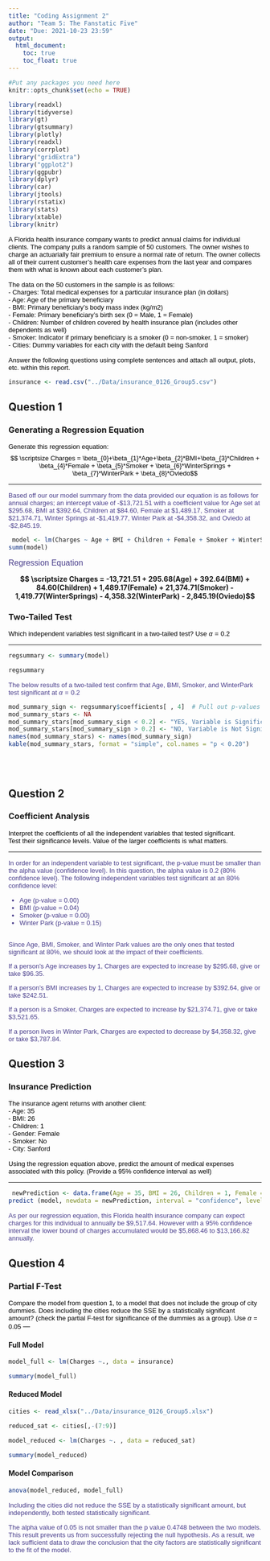 ```yaml
---
title: "Coding Assignment 2"
author: "Team 5: The Fanstatic Five"
date: "Due: 2021-10-23 23:59"
output: 
  html_document:
    toc: true
    toc_float: true
---
```


```r
#Put any packages you need here
knitr::opts_chunk$set(echo = TRUE)

library(readxl)
library(tidyverse)
library(gt)
library(gtsummary)
library(plotly)
library(readxl)
library(corrplot)
library("gridExtra")
library("ggplot2")
library(ggpubr)
library(dplyr)
library(car)
library(jtools)
library(rstatix)
library(stats)
library(xtable)
library(knitr)
```

<font face = Helvetica size = 2 color = black > A Florida health insurance company wants to predict annual claims for individual clients. The company pulls a random sample of 50 customers. The owner wishes to charge an actuarially fair premium to ensure a normal rate of return. The owner collects all of their current customer’s health care expenses from the last year and compares them with what is known about each customer’s plan. <br> <br> The data on the 50 customers in the sample is as follows:<br>
-	Charges: Total medical expenses for a particular insurance plan (in dollars)<br> -	Age: Age of the primary beneficiary <br> -	BMI: Primary beneficiary’s body mass index (kg/m2) <br>-	Female: Primary beneficiary’s birth sex (0 = Male, 1 = Female) <br>-	Children: Number of children covered by health insurance plan (includes other dependents as well) <br>-	Smoker: Indicator if primary beneficiary is a smoker (0 = non-smoker, 1 = smoker) <br>-	Cities: Dummy variables for each city with the default being Sanford <br> <br> Answer the following questions using complete sentences and attach all output, plots, etc. within this report.</font>

```r
insurance <- read.csv("../Data/insurance_0126_Group5.csv")
```
## Question 1

### Generating a Regression Equation
<font face = Helvetica size = 2 color = black >Generate this regression equation:<br> $$ \scriptsize Charges = \beta_{0}+\beta_{1}*Age+\beta_{2}*BMI+\beta_{3}*Children + \beta_{4}*Female + \beta_{5}*Smoker + \beta_{6}*WinterSprings + \beta_{7}*WinterPark + \beta_{8}*Oviedo$$</font>

---

<font face = Helvetica size = 2 color = DarkSlateBlue >Based off our our model summary from the data provided our equation is as follows for annual charges; an intercept value of 
-$13,721.51 with a coefficient value for Age set at $295.68, BMI at $392.64, Children at $84.60, Female at $1,489.17, Smoker at $21,374.71, Winter Springs at -$1,419.77, Winter Park at -$4,358.32, and Oviedo at -$2,845.19.</font>
<br>
```r
 model <- lm(Charges ~ Age + BMI + Children + Female + Smoker + WinterSprings + WinterPark + Oviedo, data = insurance)
summ(model)
```
<font face = Helvetica size = 3 color = DarkSlateBlue > Regression Equation </font>


**$$ \scriptsize Charges = -13,721.51 + 295.68(Age) + 392.64(BMI) + 84.60(Children) + 1,489.17(Female) + 21,374.71(Smoker) - 1,419.77(WinterSprings) - 4,358.32(WinterPark) - 2,845.19(Oviedo)$$**

### Two-Tailed Test 

<font face = Helvetica size = 2 color = black > Which independent variables test significant in a two-tailed test? Use $\alpha = 0.2$ </font>
<br>


---

``` r
regsummary <- summary(model)

regsummary

```
<font face = Helvetica size = 2 color = DarkSlateBlue > The below results of a two-tailed test confirm that Age, BMI, Smoker, and WinterPark test significant at $\alpha = 0.2$ </font>

```r
mod_summary_sign <- regsummary$coefficients[ , 4]  # Pull out p-values
mod_summary_stars <- NA   
mod_summary_stars[mod_summary_sign < 0.2] <- "YES, Variable is Significant"
mod_summary_stars[mod_summary_sign > 0.2] <- "NO, Variable is Not Significant"
names(mod_summary_stars) <- names(mod_summary_sign)
kable(mod_summary_stars, format = "simple", col.names = "p < 0.20")
```
<br>
<br>

## Question 2

### Coefficient Analysis 

<font face = Helvetica size = 2 color = black > Interpret the coefficients of all the independent variables that tested significant. <br> Test their significance levels. Value of the larger coefficients is what matters.</font>
<br>

---

<font face = Helvetica size = 2 color = DarkSlateBlue > 
In order for an independent variable to test significant, the p-value must be smaller than the alpha value (confidence level).
In this question, the alpha value is 0.2 (80% confidence level).
The following independent variables test significant at an 80% confidence level:

- Age (p-value = 0.00)
- BMI (p-value = 0.04)
- Smoker (p-value = 0.00)
- Winter Park (p-value = 0.15)
<br>
<br>

Since Age, BMI, Smoker, and Winter Park values are the only ones that tested significant at 80%, we should look at the impact of their coefficients.

If a person’s Age increases by 1, Charges are expected to increase by $295.68, give or take $96.35. 

If a person’s BMI increases by 1, Charges are expected to increase by $392.64, give or take $242.51. 

If a person is a Smoker, Charges are expected to increase by $21,374.71, give or take $3,521.65.

If a person lives in Winter Park, Charges are expected to decrease by $4,358.32, give or take $3,787.84.
</font>

## Question 3

### Insurance Prediction 

<font face = Helvetica size = 2 color = black > The insurance agent returns with another client:<br>- Age: 35<br>- BMI: 26<br>- Children: 1<br>- Gender: Female<br>- Smoker: No<br>- City: Sanford<br><br>Using the regression equation above, predict the amount of medical expenses associated with this policy. (Provide a 95% confidence interval as well)</font>

---

```r
 newPrediction <- data.frame(Age = 35, BMI = 26, Children = 1, Female = 1, Smoker = 0, WinterSprings = 0, WinterPark = 0, Oviedo = 0)
predict (model, newdata = newPrediction, interval = "confidence", level = .95)

```
<font face = Helvetica size = 2 color = DarkSlateBlue > 
As per our regression equation, this Florida health insurance company can expect charges for this individual to annually be $9,517.64. However with a 95% confidence interval the lower bound of charges accumulated would be $5,868.46 to $13,166.82 annually.</font>

## Question 4

### Partial F-Test

<font face = Helvetica size = 2 color = black >Compare the model from question 1, to a model that does not include the group of city dummies. Does including the cities reduce the SSE by a statistically significant amount? (check the partial F-test for significance of the dummies as a group). Use $\alpha = 0.05$
</font>
---

#### Full Model
```r

model_full <- lm(Charges ~., data = insurance)

summary(model_full)
```

#### Reduced Model
```r

cities <- read_xlsx("../Data/insurance_0126_Group5.xlsx")

reduced_sat <- cities[,-(7:9)]

model_reduced <- lm(Charges ~. , data = reduced_sat)

summary(model_reduced)
```

#### Model Comparison
```r
anova(model_reduced, model_full)
```

<font face = Helvetica size = 2 color = DarkSlateBlue > 
Including the cities did not reduce the SSE by a statistically significant amount, but independently, both tested statistically significant.
<br>

The alpha value of 0.05 is not smaller than the p value 0.4748 between the two models. This result prevents us from successfully rejecting the null hypothesis. As a result, we lack sufficient data to draw the conclusion that the city factors are statistically significant to the fit of the model.
</font>
